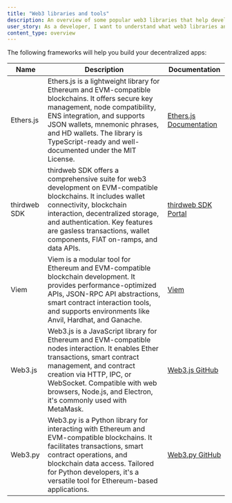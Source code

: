 ```yaml
---
title: "Web3 libraries and tools"
description: An overview of some popular web3 libraries that help developers interact with the Ethereum and Arbitrum blockchains.
user_story: As a developer, I want to understand what web3 libraries and tools are available in the Ethereum and Arbitrum ecosystems.
content_type: overview
---
```



<KnowMoreToolsBox />

The following frameworks will help you build your decentralized apps:

| Name         | Description                                                                                                                                                                                                                                                                                   | Documentation                                          |
| ------------ | --------------------------------------------------------------------------------------------------------------------------------------------------------------------------------------------------------------------------------------------------------------------------------------------- | ------------------------------------------------------ |
| Ethers.js    | Ethers.js is a lightweight library for Ethereum and EVM-compatible blockchains. It offers secure key management, node compatibility, ENS integration, and supports JSON wallets, mnemonic phrases, and HD wallets. The library is TypeScript-ready and well-documented under the MIT License. | [Ethers.js Documentation](https://docs.ethers.org/)    |
| thirdweb SDK | thirdweb SDK offers a comprehensive suite for web3 development on EVM-compatible blockchains. It includes wallet connectivity, blockchain interaction, decentralized storage, and authentication. Key features are gasless transactions, wallet components, FIAT on-ramps, and data APIs.     | [thirdweb SDK Portal](https://portal.thirdweb.com/sdk) |
| Viem         | Viem is a modular tool for Ethereum and EVM-compatible blockchain development. It provides performance-optimized APIs, JSON-RPC API abstractions, smart contract interaction tools, and supports environments like Anvil, Hardhat, and Ganache.                                               | [Viem](https://viem.sh/)                               |
| Web3.js      | Web3.js is a JavaScript library for Ethereum and EVM-compatible nodes interaction. It enables Ether transactions, smart contract management, and contract creation via HTTP, IPC, or WebSocket. Compatible with web browsers, Node.js, and Electron, it's commonly used with MetaMask.        | [Web3.js GitHub](https://github.com/web3/web3.js/)     |
| Web3.py      | Web3.py is a Python library for interacting with Ethereum and EVM-compatible blockchains. It facilitates transactions, smart contract operations, and blockchain data access. Tailored for Python developers, it's a versatile tool for Ethereum-based applications.                          | [Web3.py GitHub](https://github.com/ethereum/web3.py/) |
